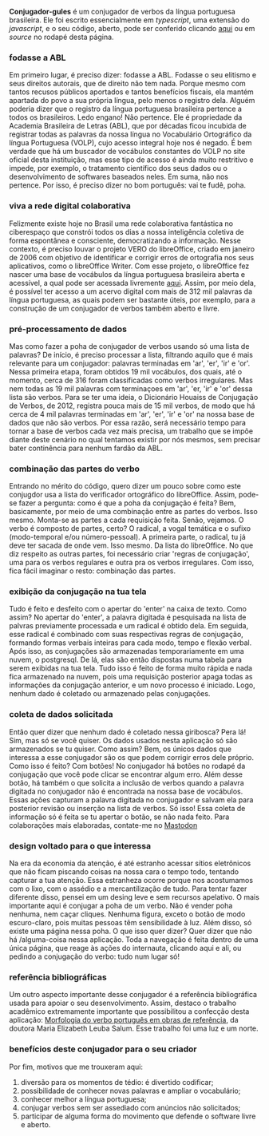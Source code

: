
**Conjugador-gules**
é um conjugador de verbos da língua portuguesa brasileira. Ele foi escrito essencialmente em 
_typescript_, uma extensão do _javascript_, e o seu código, aberto, pode ser
conferido clicando [aqui](https://github.com/renribsilva/conjugador) ou em _source_
no rodapé desta página.

### fodasse a ABL

Em primeiro lugar, é preciso dizer: fodasse a ABL.
Fodasse o seu elitismo e seus direitos autorais, que de direito não tem nada.
Porque mesmo com tantos recusos públicos aportados e tantos benefícios fiscais, 
ela mantém apartada do povo a sua própria língua, pelo menos o registro dela.
Alguém poderia dizer que o registro da língua portuguesa brasileira pertence a
todos os brasileiros. Ledo engano! Não pertence. 
Ele é propriedade da Academia Brasileira de Letras (ABL), que por décadas 
ficou incubida de registrar todas as palavras da
nossa língua no Vocabulário Ortográfico da língua
Portuguesa (VOLP), cujo acesso integral hoje nos é negado. 
É bem verdade que há um buscador de vocábulos 
constantes do VOLP no site oficial desta
instituição, mas esse tipo de acesso é ainda muito restritivo e impede, por exemplo, 
o tratamento científico dos seus dados ou o desenvolvimento de softwares
baseados neles. Em suma, não nos pertence. Por isso, é preciso dizer
no bom português: vai te fudê, poha.

### viva a rede digital colaborativa

Felizmente existe hoje no Brasil uma rede colaborativa fantástica no ciberespaço que
constrói todos os dias a nossa inteligência coletiva de forma espontânea
e consciente, democratizando a informação. Nesse contexto, é preciso louvar
o projeto VERO do libreOffice, criado em janeiro de 2006 
com objetivo de identificar e corrigir erros de ortografia nos seus aplicativos,
como o libreOffice Writer. Com esse projeto, o libreOffice fez nascer
uma base de vocábulos da língua portuguesa brasileira aberta e acessível, 
a qual pode ser acessada livremente [aqui](https://cgit.freedesktop.org/libreoffice/dictionaries/plain/pt_BR/pt_BR.dic). 
Assim, por meio dela, é possível ter acesso a um acervo digital 
com mais de 312 mil palavras da língua portuguesa, 
as quais podem ser bastante úteis, por exemplo, para a construção de um conjugador de
verbos também aberto e livre.

### pré-processamento de dados

Mas como fazer a poha de conjugador de verbos usando só uma lista de palavras?
De início, é preciso processar a lista, filtrando aquilo que é mais relevante para um 
conjugador: palavras terminadas em 'ar', 'er', 'ir' e 'or'. Nessa primeira etapa,
foram obtidos 19 mil vocábulos, dos quais, até o momento, cerca de 316 foram classificadas
como verbos irregulares. Mas nem todas as
19 mil palavras com terminaçoes em 'ar', 'er, 'ir' e 'or' dessa lista são verbos. 
Para se ter uma ideia, o
Dicionário Houaiss de Conjugação de Verbos, de 2012, registra pouca mais de 15 mil verbos,
de modo que há cerca de 4 mil palavras terminadas em 'ar', 'er', 'ir' e 'or' na nossa
base de dados que não são verbos. Por essa razão, será necessário tempo para
tornar a base de verbos cada vez mais precisa, um trabalho que se impõe diante deste
cenário no qual tentamos existir por nós mesmos, sem precisar bater continência
para nenhum fardão da ABL.

### combinação das partes do verbo

Entrando no mérito do código, quero dizer um pouco sobre como este conjugdor usa a lista 
do verificador ortográfico do libreOffice. Assim, pode-se fazer a pergunta: 
como é que a poha da conjugação é feita? Bem, basicamente, por meio de uma combinação
entre as partes do verbos. Isso mesmo. Monta-se as partes a cada requisição feita. 
Senão, vejamos. O verbo é composto de partes, certo? O radical, a vogal temática
e o sufixo (modo-temporal e/ou número-pessoal). 
A primeira parte, o radical, tu já deve ter sacada de onde vem. Isso mesmo. Da lista
do libreOffice. No que diz respeito as outras partes, foi necessário criar
'regras de conjugação', uma para os verbos regulares e outra pra os verbos
irregulares. Com isso, fica fácil imaginar o resto: combinação das partes.

### exibição da conjugação na tua tela

Tudo é feito e desfeito com o apertar do 'enter' na caixa de texto. Como assim?
No apertar do 'enter', a palavra digitada é pesquisada na lista de palvras
previamente processada e um radical é obtido dela.
Em seguida, esse radical é combinado com suas respectivas regras de conjugação, formando 
formas verbais inteiras para cada modo, tempo e flexão verbal. Após isso, as 
conjugações são 
armazenadas temporariamente em uma nuvem, o postgresql. De lá, elas são então 
dispostas numa tabela para serem exibidas na tua tela. Tudo isso é feito
de forma muito rápida e nada fica armazenado na nuvem, pois uma requisição posterior
apaga todas as informações da conjugação anterior, e um novo processo é iniciado. 
Logo, nenhum dado é coletado ou armazenado pelas conjugações. 

### coleta de dados solicitada

Então quer dizer que nenhum dado é coletado nessa giribosca? 
Pera lá! Sim, mas só se você quiser. 
Os dados usados nesta aplicação só são armazenados
se tu quiser. Como assim? Bem, os únicos dados que interessa a esse conjugador são os que 
podem corrigir erros dele próprio. Como isso é feito? Com botões! No conjugador há
botões no rodapé da conjugação que você pode clicar se encontrar algum erro. 
Além desse botão, há também o que solicita a inclusão de verbos quando a 
palavra digitada no conjugador não é encontrada na nossa base de vocábulos.
Essas ações capturam a palavra digitada no conjugador e salvam ela para posterior revisão ou 
inserção na lista de verbos. Só isso! Essa coleta de informação só é feita
se tu apertar o botão, se não nada feito. Para colaborações mais elaboradas,
contate-me no [Mastodon](https://ursal.zone/@renribsilva)

### design voltado para o que interessa

Na era da economia da atenção, é até estranho acessar sítios eletrônicos 
que não ficam piscando coisas na nossa cara o tempo todo, tentando capturar a tua atenção.
Essa estranheza ocorre porque nos acostumamos com o lixo, com o assédio e 
a mercantilização de tudo. Para tentar fazer diferente disso,
pensei em um desing leve e sem recursos apelativo. O mais importante aqui
é conjugar a poha de um verbo. Não é vender poha nenhuma, nem caçar cliques.
Nenhuma figura, exceto o botão de modo escuro-claro, pois muitas pessoas têm
sensibilidade à luz. Além disso, só existe uma página nessa poha. O que isso 
quer dizer? Quer dizer que não há /alguma-coisa nessa aplicação. Toda a navegação 
é feita dentro de uma única página, que reage às ações do internauta, clicando
aqui e ali, ou pedindo a conjugação do verbo: tudo num lugar só!

### referência bibliográficas

Um outro aspecto importante desse conjugador é a referência bibliográfica usada
para apoiar o seu desenvolvimento. Assim, destaco o trabalho acadêmico 
extremamente importante que possibilitou a confecção 
desta aplicação: [Morfologia do verbo português em obras de referência](https://doi.org/10.11606/T.8.2007.tde-04102007-143455),
da doutora Maria Elizabeth Leuba Salum. Esse trabalho foi uma luz e um norte.

### benefícios deste conjugador para o seu criador

Por fim, motivos que me trouxeram aqui:

1. diversão para os momentos de tédio: é divertido codificar;
2. possibilidade de conhecer novas palavras e ampliar o vocabulário;
3. conhecer melhor a língua portuguesa;
4. conjugar verbos sem ser assediado com anúncios não solicitados;
5. participar de alguma forma do movimento que defende o software livre e aberto.